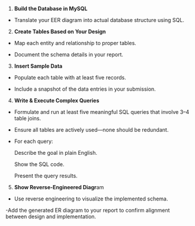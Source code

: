 1. **Build the Database in MySQL**

  - Translate your EER diagram into actual database structure using SQL.

2. **Create Tables Based on Your Design**

  - Map each entity and relationship to proper tables.

  - Document the schema details in your report.

3. **Insert Sample Data**

  - Populate each table with at least five records.

  - Include a snapshot of the data entries in your submission.

4. **Write & Execute Complex Queries**

  - Formulate and run at least five meaningful SQL queries that involve 3–4 table joins.

  - Ensure all tables are actively used—none should be redundant.

  - For each query:

      Describe the goal in plain English.

      Show the SQL code.

      Present the query results.

5. **Show Reverse-Engineered Diagr**am

  - Use reverse engineering to visualize the implemented schema.

   -Add the generated ER diagram to your report to confirm alignment between design and implementation.
